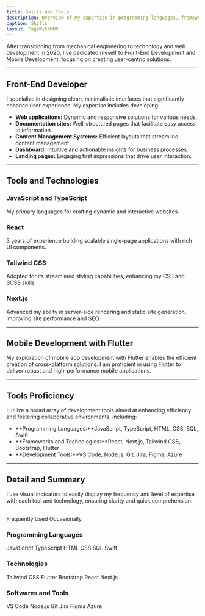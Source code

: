 ```yaml
---
title: Skills and Tools
description: Overview of my expertise in programming languages, frameworks, and tools.
caption: Skills
layout: PageWithMDX
---
```



After transitioning from mechanical engineering to technology and web development in 2020, I've dedicated myself to Front-End Development and Mobile Development, focusing on creating user-centric solutions.

---

## Front-End Developer

I specialize in designing clean, minimalistic interfaces that significantly enhance user experience. My expertise includes developing:

- **Web applications:** Dynamic and responsive solutions for various needs.
- **Documentation sites:** Well-structured pages that facilitate easy access to information.
- **Content Management Systems:** Efficient layouts that streamline content management.
- **Dashboard:** Intuitive and actionable insights for business processes.
- **Landing pages:** Engaging first impressions that drive user interaction.

---

## Tools and Technologies

### JavaScript and TypeScript

My primary languages for crafting dynamic and interactive websites.

### React

3 years of experience building scalable single-page applications with rich UI components.

### Tailwind CSS

Adopted for its streamlined styling capabilities, enhancing my CSS and SCSS skills

### Next.js

Advanced my ability in server-side rendering and static site generation, improving site performance and SEO.

---

## Mobile Development with Flutter

My exploration of mobile app development with Flutter enables the efficient creation of cross-platform solutions. I am proficient in using Flutter to deliver robust and high-performance mobile applications.

---

## Tools Proficiency

I utilize a broad array of development tools aimed at enhancing efficiency and fostering collaborative environments, including:

- **Programming Languages:**JavaScript, TypeScript, HTML, CSS, SQL, Swift
- **Frameworks and Technologies:**React, Next.js, Tailwind CSS, Bootstrap, Flutter
- **Development Tools:**VS Code, Node.js, Git, Jira, Figma, Azure

---

## Detail and Summary

I use visual indicators to easily display my frequency and level of expertise with each tool and technology, ensuring clarity and quick comprehension:

<br />
<HStack spacing={8}>
  <Label indicator={100}>Frequently Used</Label>
  <Label indicator={25}>Occasionally</Label>
</HStack>

### Programming Languages

<VStack spacing={12}>
  <HStack spacing={8}>
    <Label indicator={90}>JavaScript</Label>
     <Label indicator={90}>TypeScript</Label>
    <Label indicator={100}>HTML</Label>
    <Label indicator={100}>CSS</Label>
  </HStack>
  <HStack spacing={8}>
    <Label indicator={50}>SQL</Label>
    <Label indicator={30}>Swift</Label>
  </HStack>
</VStack>

### Technologies

<VStack spacing={12}>
  <HStack spacing={8}>
    <Label indicator={80}>Tailwind CSS</Label>
    <Label indicator={45}>Flutter</Label>
    <Label indicator={50}>Bootstrap</Label>
  </HStack>
  <HStack spacing={8}>
    <Label indicator={90}>React</Label>
    <Label indicator={90}>Next.js</Label>
  </HStack>
  <HStack spacing={8}>
  </HStack>
</VStack>

### Softwares and Tools

<VStack spacing={12}>
  <HStack spacing={8}>
    <Label indicator={100}>VS Code</Label>
    <Label indicator={100}>Node.js</Label>
    <Label indicator={100}>Git</Label>
    <Label indicator={80}>Jira</Label>
  </HStack>
  <HStack spacing={8}>
    <Label indicator={20}>Figma</Label>
    <Label indicator={80}>Azure</Label>
  </HStack>
</VStack>
